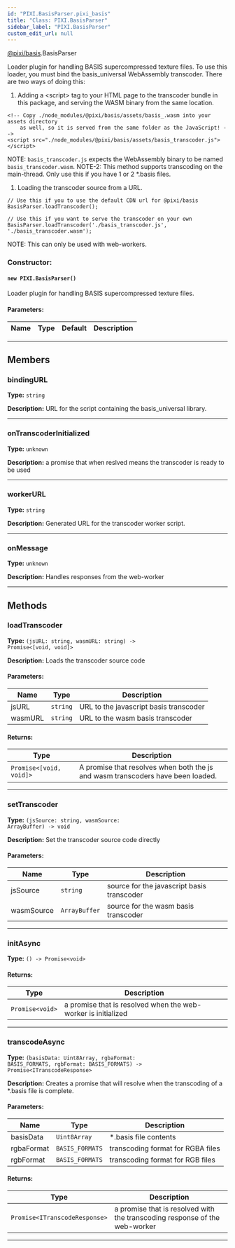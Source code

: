 ```yaml
---
id: "PIXI.BasisParser.pixi_basis"
title: "Class: PIXI.BasisParser"
sidebar_label: "PIXI.BasisParser"
custom_edit_url: null
---
```



<div class="package-name">

[@pixi/basis](../modules/pixi_basis).BasisParser

</div>

Loader plugin for handling BASIS supercompressed texture files.
To use this loader, you must bind the basis_universal WebAssembly transcoder. There are two ways of doing this&#58;

1. Adding a &#60;script&#62; tag to your HTML page to the transcoder bundle in this package, and serving the WASM binary from the same location.

```
<!-- Copy ./node_modules/@pixi/basis/assets/basis_.wasm into your assets directory
    as well, so it is served from the same folder as the JavaScript! -->
<script src="./node_modules/@pixi/basis/assets/basis_transcoder.js"></script>

```

NOTE&#58; `basis_transcoder.js` expects the WebAssembly binary to be named `basis_transcoder.wasm`. NOTE-2&#58; This method supports transcoding on the main-thread. Only use this if you have 1 or 2 \*.basis files.

1. Loading the transcoder source from a URL.

```
// Use this if you to use the default CDN url for @pixi/basis
BasisParser.loadTranscoder();

// Use this if you want to serve the transcoder on your own
BasisParser.loadTranscoder('./basis_transcoder.js', './basis_transcoder.wasm');

```

NOTE&#58; This can only be used with web-workers.



        

<article>

### Constructor:
<h4><code>new PIXI.BasisParser() </code></h4>
Loader plugin for handling BASIS supercompressed texture files.

#### Parameters:
| Name | Type | Default | Description |
| ---- | ---- | ------- | ----------- |

</article>

---------------------------------------




## Members
<article>

### bindingURL 
**Type:** <code>string</code>

**Description:** URL for the script containing the basis_universal library.

</article>


---------------------------------------

<article>

### onTranscoderInitialized 
**Type:** <code>unknown</code>

**Description:** a promise that when reslved means the transcoder is ready to be used

</article>


---------------------------------------

<article>

### workerURL 
**Type:** <code>string</code>

**Description:** Generated URL for the transcoder worker script.

</article>


---------------------------------------

<article>

### onMessage 
**Type:** <code>unknown</code>

**Description:** Handles responses from the web-worker

</article>


---------------------------------------


## Methods
<article>

### loadTranscoder 
**Type:** <code>(jsURL&#58; string, wasmURL&#58; string) -&#62; Promise&#60;[void, void]&#62;</code>

**Description:** Loads the transcoder source code

#### Parameters:
| Name    | Type                | Description                            |
| ------- | ------------------- | -------------------------------------- |
| jsURL   | <code>string</code> | URL to the javascript basis transcoder |
| wasmURL | <code>string</code> | URL to the wasm basis transcoder       |
#### Returns:
| Type                                       | Description                                                                     |
| ------------------------------------------ | ------------------------------------------------------------------------------- |
| <code>Promise&#60;[void, void]&#62;</code> | A promise that resolves when both the js and wasm transcoders have been loaded. |
</article>


---------------------------------------

<article>

### setTranscoder 
**Type:** <code>(jsSource&#58; string, wasmSource&#58; ArrayBuffer) -&#62; void</code>

**Description:** Set the transcoder source code directly

#### Parameters:
| Name       | Type                     | Description                                |
| ---------- | ------------------------ | ------------------------------------------ |
| jsSource   | <code>string</code>      | source for the javascript basis transcoder |
| wasmSource | <code>ArrayBuffer</code> | source for the wasm basis transcoder       |
</article>


---------------------------------------

<article>

### initAsync 
**Type:** <code>() -&#62; Promise&#60;void&#62;</code>


#### Returns:
| Type                               | Description                                                   |
| ---------------------------------- | ------------------------------------------------------------- |
| <code>Promise&#60;void&#62;</code> | a promise that is resolved when the web-worker is initialized |
</article>


---------------------------------------

<article>

### transcodeAsync 
**Type:** <code>(basisData&#58; Uint8Array, rgbaFormat&#58; BASIS_FORMATS, rgbFormat&#58; BASIS_FORMATS) -&#62; Promise&#60;ITranscodeResponse&#62;</code>

**Description:** Creates a promise that will resolve when the transcoding of a \*.basis file is complete.

#### Parameters:
| Name       | Type                       | Description                       |
| ---------- | -------------------------- | --------------------------------- |
| basisData  | <code>Uint8Array</code>    | \*.basis file contents            |
| rgbaFormat | <code>BASIS_FORMATS</code> | transcoding format for RGBA files |
| rgbFormat  | <code>BASIS_FORMATS</code> | transcoding format for RGB files  |
#### Returns:
| Type                                             | Description                                                                |
| ------------------------------------------------ | -------------------------------------------------------------------------- |
| <code>Promise&#60;ITranscodeResponse&#62;</code> | a promise that is resolved with the transcoding response of the web-worker |
</article>


---------------------------------------


    